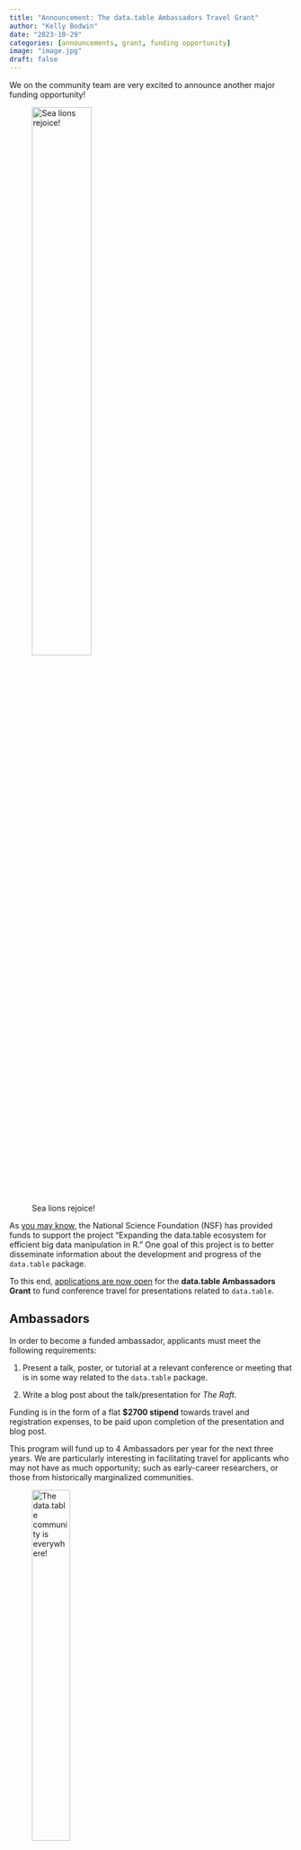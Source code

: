 ```yaml
---
title: "Announcement: The data.table Ambassadors Travel Grant"
author: "Kelly Bodwin"
date: "2023-10-29"
categories: [announcements, grant, funding opportunity]
image: "image.jpg"
draft: false
---
```


We on the community team are very excited to announce another major funding opportunity!

![Sea lions rejoice!](https://media.tenor.com/Ce9c6P-Ztc0AAAAd/smile-delighted.gif){width='50%' fig-align="center"}

As [you may know,](https://rdatatable-community.github.io/The-Raft/posts/2023-10-15-intro_to_grant-toby_hocking/) the National Science Foundation (NSF) has provided funds to support the project "Expanding the data.table ecosystem for efficient big data manipulation in R." One goal of this project is to better disseminate information about the development and progress of the `data.table` package.

To this end, [applications are now open](https://forms.gle/7Nb7E5GweiYdi93o7) for the **data.table Ambassadors Grant** to fund conference travel for presentations related to `data.table`.

## Ambassadors

In order to become a funded ambassador, applicants must meet the following requirements:

1.  Present a talk, poster, or tutorial at a relevant conference or meeting that is in some way related to the `data.table` package.

2.  Write a blog post about the talk/presentation for *The Raft*.

Funding is in the form of a flat **\$2700 stipend** towards travel and registration expenses, to be paid upon completion of the presentation and blog post.

This program will fund up to 4 Ambassadors per year for the next three years. We are particularly interesting in facilitating travel for applicants who may not have as much opportunity; such as early-career researchers, or those from historically marginalized communities.

![The data.table community is everywhere!](https://media1.giphy.com/media/dYUslDahf6Uw71gH3t/giphy.gif?cid=6c09b9525fn0xo7so506xnf856h4n781v3vlutm2vlrmx1h7&ep=v1_stickers_related&rid=giphy.gif&ct=s){width='40%'  fig-align="center"}

## Applying

::: large
[Fill out the Google Form here to apply for the Ambassador Grant.](https://forms.gle/7Nb7E5GweiYdi93o7)
:::

You will be asked to provide:

**Information about your presentation:**

-   A max 1-page abstract for your proposed talk or workshop.

-   A categorization of the talk: Is it a technical contribution to `data.table` or related packages? An applied use case for `data.table` in industry or education? A tutorial or workshop teaching `data.table` skills to attendees?

-   The conference or meeting at which your presentation has been accepted. *(Presentations that are submitted, but not yet accepted, may apply; in exceptional cases, Grant funding may be offered conditional on acceptance.)*

-   A max 1-page statement addressing the following prompt:

> How does your proposed talk or presentation further the goals of the NSF-POSE Grant Program? How will it enhance the data.table community and ecosystem?

**Personal Statements:**

-   A brief statement regarding your personal connection to the `data.table` community, and why you are motivated to become an Ambassador.

-   Optionally, materials or links showing your prior work and connection to `data.table`.

-   Optionally, your self-identification as a member of a historically marginalized community or an early-career researcher.

### We can't wait to hear from you!

!["Water" you waiting for? Apply now!](https://www.fisheries.noaa.gov/s3/styles/media_750_x500/s3/dam-migration-miss/md_wxaUKGMKbrB6_0.png?itok=OvxmHrlv){width='50%'  fig-align="center"}

## Questions

Not sure if you should apply? Wondering if there are still Ambassador slots left in the year? Email r.data.table\@gmail.com with any and all questions!
